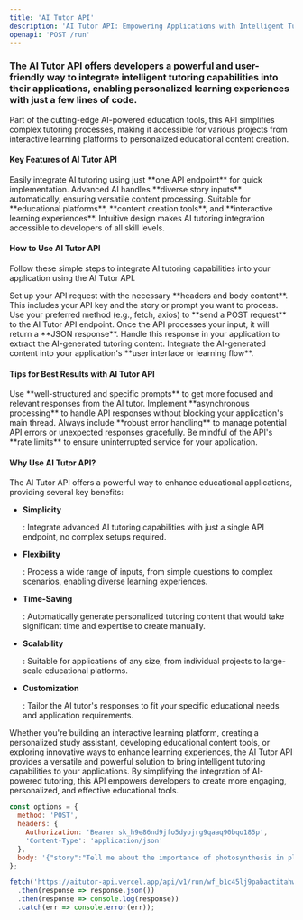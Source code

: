 ```yaml
---
title: 'AI Tutor API'
description: 'AI Tutor API: Empowering Applications with Intelligent Tutoring Capabilities'
openapi: 'POST /run'
---
```


### The AI Tutor API offers developers a powerful and user-friendly way to integrate intelligent tutoring capabilities into their applications, enabling personalized learning experiences with just a few lines of code.

Part of the cutting-edge AI-powered education tools, this API simplifies complex tutoring processes, making it accessible for various projects from interactive learning platforms to personalized educational content creation.

#### Key Features of AI Tutor API

<CardGroup cols={2}>
  <Card title="Single Endpoint Simplicity" icon="server">
    Easily integrate AI tutoring using just **one API endpoint** for quick implementation.
  </Card>

  <Card title="Flexible Input Processing" icon="keyboard">
    Advanced AI handles **diverse story inputs** automatically, ensuring versatile content processing.
  </Card>

  <Card title="Versatile Applications" icon="palette">
    Suitable for **educational platforms**, **content creation tools**, and **interactive learning experiences**.
  </Card>

  <Card title="Developer-Friendly Integration" icon="code">
    Intuitive design makes AI tutoring integration accessible to developers of all skill levels.
  </Card>
</CardGroup>

#### How to Use AI Tutor API

Follow these simple steps to integrate AI tutoring capabilities into your application using the AI Tutor API.

<AccordionGroup>
  <Accordion title="Step 1: Prepare Your Request" icon="pencil">
    Set up your API request with the necessary **headers and body content**. This includes your API key and the story or prompt you want to process.
  </Accordion>

  <Accordion title="Step 2: Send the API Request" icon="paper-plane">
    Use your preferred method (e.g., fetch, axios) to **send a POST request** to the AI Tutor API endpoint.
  </Accordion>

  <Accordion title="Step 3: Process the Response" icon="cogs">
    Once the API processes your input, it will return a **JSON response**. Handle this response in your application to extract the AI-generated tutoring content.
  </Accordion>

  <Accordion title="Step 4: Implement in Your Application" icon="laptop-code">
    Integrate the AI-generated content into your application's **user interface or learning flow**.
  </Accordion>
</AccordionGroup>

#### Tips for Best Results with AI Tutor API

<AccordionGroup>
  <Accordion title="Craft Clear Prompts" icon="comment">
    Use **well-structured and specific prompts** to get more focused and relevant responses from the AI tutor.
  </Accordion>

  <Accordion title="Handle Responses Asynchronously" icon="clock">
    Implement **asynchronous processing** to handle API responses without blocking your application's main thread.
  </Accordion>

  <Accordion title="Implement Error Handling" icon="shield">
    Always include **robust error handling** to manage potential API errors or unexpected responses gracefully.
  </Accordion>

  <Accordion title="Respect Rate Limits" icon="tachometer-fast">
    Be mindful of the API's **rate limits** to ensure uninterrupted service for your application.
  </Accordion>
</AccordionGroup>

#### Why Use AI Tutor API?

The AI Tutor API offers a powerful way to enhance educational applications, providing several key benefits:

* **Simplicity**

  : Integrate advanced AI tutoring capabilities with just a single API endpoint, no complex setups required.

* **Flexibility**

  : Process a wide range of inputs, from simple questions to complex scenarios, enabling diverse learning experiences.

* **Time-Saving**

  : Automatically generate personalized tutoring content that would take significant time and expertise to create manually.

* **Scalability**

  : Suitable for applications of any size, from individual projects to large-scale educational platforms.

* **Customization**

  : Tailor the AI tutor's responses to fit your specific educational needs and application requirements.

Whether you're building an interactive learning platform, creating a personalized study assistant, developing educational content tools, or exploring innovative ways to enhance learning experiences, the AI Tutor API provides a versatile and powerful solution to bring intelligent tutoring capabilities to your applications. By simplifying the integration of AI-powered tutoring, this API empowers developers to create more engaging, personalized, and effective educational tools.

```javascript
const options = {
  method: 'POST',
  headers: {
    Authorization: 'Bearer sk_h9e86nd9jfo5dyojrg9qaaq90bqo185p',
    'Content-Type': 'application/json'
  },
  body: '{"story":"Tell me about the importance of photosynthesis in plants."}'
};

fetch('https://aitutor-api.vercel.app/api/v1/run/wf_b1c45lj9pabaotitahwfk9gb', options)
  .then(response => response.json())
  .then(response => console.log(response))
  .catch(err => console.error(err));
```